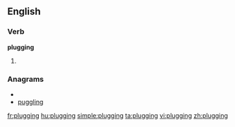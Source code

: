 ==English==

===Verb===
'''plugging'''

# {{present participle of|[[plug]]}}

===Anagrams===
* {{alphagram|gggilnpu}}
* [[puggling#English|puggling]]

[[fr:plugging]]
[[hu:plugging]]
[[simple:plugging]]
[[ta:plugging]]
[[vi:plugging]]
[[zh:plugging]]